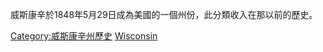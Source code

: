 威斯康辛於1848年5月29日成為美國的一個州份，此分類收入在那以前的歷史。

[[Category:威斯康辛州歷史|Category:威斯康辛州歷史]]
[[Category:建國前美國各州的歷史|Wisconsin]]